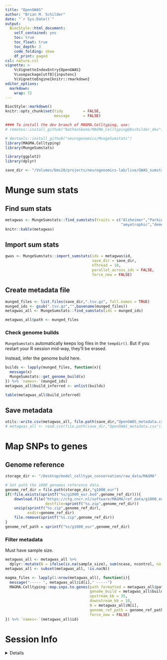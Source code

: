 ```yaml
---
title: "OpenGWAS"
author: "Brian M. Schilder"
date: "`r Sys.Date()`"
output:
  BiocStyle::html_document:
    self_contained: yes
    toc: true
    toc_float: true
    toc_depth: 3
    code_folding: show
    df_print: paged
csl: nature.csl
vignette: >
    %\VignetteIndexEntry{OpenGWAS} 
    %\usepackage[utf8]{inputenc}
    %\VignetteEngine{knitr::rmarkdown}  
editor_options: 
  markdown: 
    wrap: 72
---
```


```r
BiocStyle::markdown()
knitr::opts_chunk$set(tidy         = FALSE,
                      message      = FALSE)
```

```r
#### To install the dev branch of MAGMA.Celltyping, use:
# remotes::install_github("NathanSkene/MAGMA_Celltyping@bschilder_dev")

# devtools::install_github("neurogenomics/MungeSumstats")
library(MAGMA.Celltyping)
library(MungeSumstats)

library(ggplot2)
library(dplyr)

save_dir <- "/Volumes/bms20/projects/neurogenomics-lab/live/GWAS_sumstats/OpenGWAS"
```

# Munge sum stats

## Find sum stats

```r
metagwas <- MungeSumstats::find_sumstats(traits = c("Alzheimer","Parkinson",
                                                    "amyotrophic","dementia"))
knitr::kable(metagwas)
```

## Import sum stats

```r
gwas <- MungeSumstats::import_sumstats(ids = metagwas$id, 
                                       save_dir = save_dir, 
                                       nThread = 10, 
                                       parallel_across_ids = FALSE,
                                       force_new = FALSE) 
```


## Create metadata file

```r
munged_files <- list.files(save_dir,".tsv.gz", full.names = TRUE)
munged_ids <- gsub(".tsv.gz","",basename(munged_files))
metagwas_all <- MungeSumstats::find_sumstats(ids = munged_ids)

metagwas_all$path <- munged_files
```

### Check genome builds

`MungeSumstats` automatically keeps log files in the `tempdir()`. But if you restart your R session mid-way, they'll be erased.

Instead, infer the genome build here.

```r
builds <- lapply(munged_files, function(x){
  message(x)
  MungeSumstats::get_genome_build(x)
}) %>% `names<-`(munged_ids)
metagwas_all$build_inferred <- unlist(builds)

table(metagwas_all$build_inferred)
```

## Save metadata

```r
utils::write.csv(metagwas_all, file.path(save_dir,"OpenGWAS_metadata.csv"))
# metagwas_all <- read.csv(file.path(save_dir,"OpenGWAS_metadata.csv"))
```


# Map SNPs to genes

## Genome reference

```r
storage_dir <- "/Desktop/model_celltype_conservation/raw_data/MAGMA"

# Set path the 1000 genomes reference data.
genome_ref_dir = file.path(storage_dir,"g1000_eur")
if(!file.exists(sprintf("%s/g1000_eur.bed",genome_ref_dir))){
    download.file("https://ctg.cncr.nl/software/MAGMA/ref_data/g1000_eur.zip",
                  destfile=sprintf("%s.zip",genome_ref_dir))
    unzip(sprintf("%s.zip",genome_ref_dir),
          exdir=genome_ref_dir)
    file.remove(sprintf("%s.zip",genome_ref_dir))
}
genome_ref_path = sprintf("%s/g1000_eur",genome_ref_dir)

```

### Filter metadata

Must have sample size.

```r
metagwas_all <- metagwas_all %>% 
  dplyr::mutate(N = ifelse(is.na(sample_size), sum(ncase, ncontrol, na.rm = TRUE), sample_size))
metagwas_all <- subset(metagwas_all, !is.na(N))
```


```r

magma_files <- lapply(1:nrow(metagwas_all), function(i){
  message("----- ", metagwas_all$id[i]," -----")
  MAGMA.Celltyping::map.snps.to.genes(path_formatted = metagwas_all$path[i],
                                      genome_build = metagwas_all$build_inferred[i],
                                      upstream_kb = 35,  
                                      downstream_kb = 10,
                                      N = metagwas_all$N[i],
                                      genome_ref_path = genome_ref_path,
                                      force_new = FALSE)
}) %>% `names<-`(metagwas_all$id)


```


# Session Info

<details>

```r
utils::sessionInfo()
```

</details>

